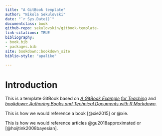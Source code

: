 ```yaml
--- 
title: "A GitBook template"
author: "Nikola Sekulovski"
date: "`r Sys.Date()`"
documentclass: book
github-repo: sekulovskin/gitbook-template-
link-citations: TRUE
bibliography:
- book.bib
- packages.bib
site: bookdown::bookdown_site
biblio-style: "apalike"

---
```


# Introduction

This is a template GitBook based on [*A GitBook Example for Teaching*](https://cjvanlissa.github.io/gitbook-demo/) and [*bookdown: Authoring Books and Technical Documents with R Markdown*](https://bookdown.org/yihui/bookdown/).

This is how we would reference a book [@xie2015] or @xie.

This is how we would reference articles @gu2018approximated or [@hoijtink2008bayesian].





